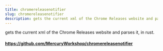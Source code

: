 ```yaml
---
title: chromereleasenotifier
slug: chromereleasenotifier
description: gets the current xml of the Chrome Releases website and parses it, in rust.
---
```


gets the current xml of the Chrome Releases website and parses it, in rust.

#### https://github.com/MercuryWorkshop/chromereleasenotifier